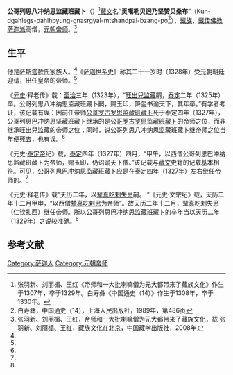 '''公哥列思八冲纳思监藏班藏卜'''（{{bd|1307年||1329年|}}）<ref>张羽新、刘丽楣、王红《帝师和一大批喇嘛僧为元大都带来了藏族文化》作生于1307年，卒于1329年。白寿彝《中国通史（14）》作生于1308年，卒于1330年。</ref>[[藏文|藏文]]名“'''贡噶勒贝迥乃坚赞贝桑布'''”（Kun-dgahlegs-pahihbyung-gnasrgyal-mtshandpal-bzang-po<ref name=bai>白寿彝，中国通史（14），上海人民出版社，1989年，第486页</ref>），[[藏族|藏族]]，[[藏传佛教|藏传佛教]][[萨迦派|萨迦派]]高僧，[[元朝|元朝]][[帝师|帝师]]。<ref name=zhang>张羽新、刘丽楣、王红，帝师和一大批喇嘛僧为元大都带来了藏族文化，载 张羽新、刘丽楣、王红，藏族文化在北京，中国藏学出版社，2008年</ref>

==生平==
他是[[萨斯迦|萨斯迦]][[款氏家族|款氏家族]]人。<ref name=bai/>《[[萨迦世系史|萨迦世系史]]》称其二十一岁时（1328年）受[[元朝|元朝]]朝廷迎请，出任皇帝的帝师。<ref name=zhang/>

《[[元史|元史]]·释老传》载：[[至治_(元朝)|至治]]三年（1323年），“[[旺出兒监藏|旺出兒监藏]]嗣，[[泰定_(元朝)|泰定]]二年（1325年）卒。公哥列思八冲纳思监藏班藏卜嗣，赐玉印，降玺书谕天下，其年卒。”有学者考证，该记载有误：因前任帝师[[公哥罗古罗思监藏班藏卜|公哥罗古罗思监藏班藏卜]]死于泰定四年（1327年），公哥列思巴冲纳思坚藏班藏卜继承的是[[公哥罗古罗思监藏班藏卜|公哥罗古罗思监藏班藏卜]]的帝师之位，而非继承旺出兒监藏的帝师之位；同时，说公哥列思八冲纳思监藏班藏卜继帝师之位当年便死去，也有误。<ref name=zhang/>

《元史·[[泰定帝|泰定帝]]纪》载，[[泰定_(元朝)|泰定]]四年（1327年）四月，“甲午，以西僧公哥列思巴冲纳思监藏班藏卜为帝师，赐玉印，仍诏谕天下僧。”该记载与[[藏文|藏文]]史籍的记载基本相符。可见，公哥列思巴冲纳思监藏班藏卜应是在[[泰定_(元朝)|泰定]]四年（1327年）左右继任帝师的。<ref name=zhang/>

《元史·释老传》载“天历二年，以[[辇真吃剌失思|辇真吃剌失思]]嗣。 ”《元史·文宗纪》载，天历二年十二月甲申，“以西僧[[辇真吃剌失思|辇真吃剌思]]为帝师”。故天历二年十二月，辇真吃剌失思（仁钦扎西）继任帝师。所以公哥列思巴冲纳思监藏班藏卜的卒年当以天历二年（1329年）之说较准确。<ref name=zhang/>
{{start box}}
{{s-before|[[公哥罗古罗思监藏班藏卜|公哥罗古罗思监藏班藏卜]]}}
{{s-title|[[元朝|元朝]][[帝师|帝师]]|1327年—1329年}}
{{s-after|[[辇真吃剌失思|辇真吃剌失思]]}}
{{end box}}
==参考文献==
{{reflist}}

[[Category:萨迦人|Category:萨迦人]]
[[Category:元朝帝师|Category:元朝帝师]]